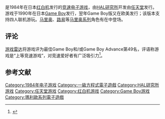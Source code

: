 {{NoteTA
| G1=Games
| G2=F1
}}

{{Vgname|F1赛车|ja=F1レース|en=F-1 Race}}是1984年在日本[[红白机|红白机]]发行的[[竞速游戏|竞速电子游戏]]，由[[HAL研究所|HAL研究所]]开发由[[任天堂|任天堂]]发行。游戏于1990年在日本[[Game_Boy|Game Boy]]发行，翌年Game Boy版又在欧美发行；该版本支持四人联机游玩。[[马里奥_(角色)|马里奥]]、[[路易|路易]]等[[马里奥系列|马里奥系列]]角色有在中登场。

== 评论 ==

[[游戏雷达|游戏雷达]]将游戏评为最佳Game Boy和/或Game Boy Advance第49名，评语称游戏是“上等竞速游戏”，对竞速爱好者有广泛吸引力<ref>{{cite web |title=Best Game Boy games of all time |url=http://www.gamesradar.com/best-game-boy-games-all-time/ |work=[[GamesRadar|GamesRadar]] |date=2012-04-16 |accessdate=2013-12-05 |archive-date=2013-04-19 |archive-url=https://www.webcitation.org/6FzDd626B?url=http://www.gamesradar.com/best-game-boy-games-all-time/ |dead-url=no }}</ref>。

== 参考文献 ==
{{reflist}}

{{马里奥竞速游戏}}

{{Portal bar|马里奥系列|任天堂|电子游戏|一级方程式}}

{{DEFAULTSORT:F1 Race}}
[[Category:1984年电子游戏|Category:1984年电子游戏]]
[[Category:一級方程式電子遊戲|Category:一級方程式電子遊戲]]
[[Category:HAL研究所游戏|Category:HAL研究所游戏]]
[[Category:任天堂游戏|Category:任天堂游戏]]
[[Category:红白机游戏|Category:红白机游戏]]
[[Category:Game_Boy游戏|Category:Game Boy游戏]]
[[Category:瑪利歐系列電子遊戲|Category:瑪利歐系列電子遊戲]]

{{racing-videogame-stub}}
{{nintendo-stub}}